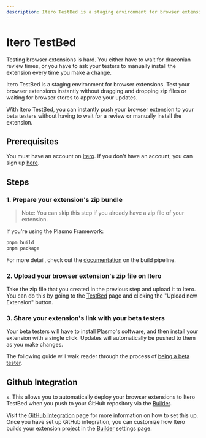 ```yaml
---
description: Itero TestBed is a staging environment for browser extensions.
---
```


# Itero TestBed

Testing browser extensions is hard. You either have to wait for draconian review times, or you have to ask your testers to manually install the extension every time you make a change.

Itero TestBed is a staging environment for browser extensions. Test your browser extensions instantly without dragging and dropping zip files or waiting for browser stores to approve your updates.

With Itero TestBed, you can instantly push your browser extension to your beta testers without having to wait for a review or manually install the extension.

## Prerequisites

You must have an account on [Itero](https://itero.plasmo.com). If you don't have an account, you can sign up [here](https://itero.plasmo.com).

## Steps

### 1. Prepare your extension's zip bundle

> Note: You can skip this step if you already have a zip file of your extension.

If you're using the Plasmo Framework:

```bash
pnpm build
pnpm package
```

For more detail, check out the [documentation](/framework/workflows/build#generating-a-zip-bundle) on the build pipeline.

### 2. Upload your browser extension's zip file on Itero

Take the zip file that you created in the previous step and upload it to Itero. You can do this by going to the [TestBed](https://itero.plasmo.com) page and clicking the "Upload new Extension" button.

### 3. Share your extension's link with your beta testers

Your beta testers will have to install Plasmo's software, and then install your extension with a single click. Updates will automatically be pushed to them as you make changes.

The following guide will walk reader through the process of [being a beta tester](/itero/testers).

## Github Integration

s. This allows you to automatically deploy your browser extensions to Itero TestBed when you push to your GitHub repository via the [Builder](/itero/builder).

Visit the [GitHub Integration](/itero/github) page for more information on how to set this up. Once you have set up GitHub integration, you can customize how Itero builds your extension project in the [Builder](/itero/builder) settings page.
